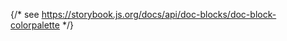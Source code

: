 {/* see https://storybook.js.org/docs/api/doc-blocks/doc-block-colorpalette */}

<Meta title="Tokens/Colors" />

<ColorPalette>
  <ColorItem
    title="Primary"
    subtitle="SUWO's brand color"
    colors={{
      1: 'oklch(0.9 0.15 90)',
      2: 'oklch(0.7 0.15 90)',
      3: 'oklch(0.5 0.15 90)',
    }}
  />
  <ColorItem
    title="Neutral"
    subtitle="Neutral colors for backgrounds, text, and borders"
    colors={{
      1: 'oklch(0.9 0.01 90)',
      2: 'oklch(0.7 0.01 90)',
      3: 'oklch(0.5 0.01 90)',
      4: 'oklch(0.3 0.01 90)',
      5: 'oklch(0.1 0.01 90)',
    }}
  />
  <ColorItem
    title="Negative"
    subtitle="Used for errors and warnings"
    colors={{
      1: 'oklch(0.9 0.15 30)',
      2: 'oklch(0.7 0.15 30)',
      3: 'oklch(0.5 0.15 30)',
    }}
  />
  <ColorItem
    title="Positive"
    subtitle="Used for success messages"
    colors={{
      1: 'oklch(0.9 0.15 150)',
      2: 'oklch(0.7 0.15 150)',
      3: 'oklch(0.5 0.15 150)',
    }}
  />
</ColorPalette>
